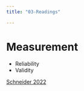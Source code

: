 ```yaml
---
title: "03-Readings"

---
```

# Measurement 

- Reliability
- Validity

[Schneider 2022](/readings_pdf/measurement.pdf)

